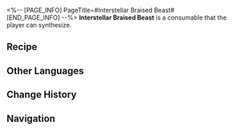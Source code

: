 <%-- [PAGE_INFO]
PageTitle=#Interstellar Braised Beast#
[END_PAGE_INFO] --%>
{{Consumable Infobox
|id          = 401030
|image       = Item Interstellar Braised Beast.png{{subst:void|<!--$UPLOAD:<<SpriteOutput/ItemFigures/401030.png>-<Item Interstellar Braised Beast.png>-<Consumable Icons>>-->}}
|type        = Special Consumables
|rarity      = 2
|effect      = Upon use, there is a high chance to immediately heal a single ally by 50% of their Max HP, and a small chance of immediately consuming HP equal to 99% of their Max HP from a single ally.
|description = The fitness meal developed by Juhuan, the "Brawn Author." It is made from intensely boiling meat from different interstellar beasts. It is extremely nutritious but extremely foul in taste &mdash; However, given how Juhuan craves to become a god, the pain he must endure while eating is a part of his trials too.<br />By the way, he's already writing the mantra that he will distribute to his disciples once he ascends to godhood. It's temporarily named ''The Compendium of Juhuan's Brawn Doctrines''.
|effectType  = 
|effectType2 = 
|effectType3 = 
|recipe      = {{cx|Source missing}}
|source1     = [[Omni-Synthesizer]]
|source2     = 
|source3     = 
}}
{{Description|''"I have witnessed the Grandmaster Juhuan in the gym speaking with 250 great brawny warriors: 'Barbell back squat! Lateral raises with dumbbells! Strong biceps can stop a crying child! Good lats can make you divine incarnate! Gimme ten sets! Gimme all you've got! You look the best when you're trying hard!'"''}}
'''Interstellar Braised Beast''' is a consumable that the player can synthesize.

==Recipe==
{{Recipe
|type                 = Synthesis
|group                = Consumable
|Crystal Lizard Satay = 1
|Tian Dong            = 1
|sort                 = Crystal Lizard Satay;Tian Dong
}}

==Other Languages==
{{Other Languages
|en   = Interstellar Braised Beast
|zhs  = 星际猛兽大乱炖
|zht  = 星際猛獸大亂燉
|ja   = 星間猛獣ごっちゃ煮
|ko   = 우주 맹수 스튜
|es   = Estofado de bestias estelares
|fr   = Ragoût de bête braisée interstellaire
|ru   = Тушёнка из межзвёздного зверя
|th   = Interstellar Braised Beast
|vi   = Món Hầm Thập Cẩm Mãnh Thú Hành Tinh
|de   = Interstellarer Bestieneintopf
|id   = Interstellar Braised Beast
|pt   = Besta Interestelar Cozida
}}

==Change History==
{{Change History|2.5}}

==Navigation==
{{Consumable Navbox}}